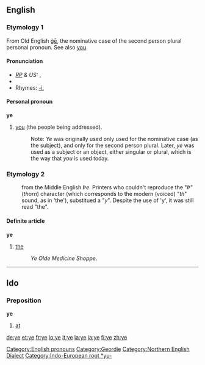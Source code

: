 ==English==
{{rank|sort|town|dark|437|ye|common|subject|can't}}

[[Category:English pronouns]]
[[Category:Geordie]]
[[Category:Northern English Dialect]]

===Etymology 1===
From Old English [[ge#Old English|ġē]], the nominative case of the second person plural personal pronoun.  See also [[you]].[[Category:Indo-European root *yu-]]

====Pronunciation====
* ''[[RP]] & US:'' {{IPA|/jiː/}}, {{SAMPA|/ji:/}}
* {{audio|en-us-ye.ogg|Audio (US)}}
*Rhymes: [[Rhymes:English:-iː|-iː]]

====Personal pronoun====
'''ye'''
# {{archaic}} [[you]] (the people being addressed).
#: Note: ''Ye'' was originally used only used for the nominative case (as the subject), and only for the second person plural. Later, ''ye'' was used as a subject or an object, either singular or plural, which is the way that ''you'' is used today.

===Etymology 2===
:from the Middle English ''Þe''. Printers who couldn't reproduce the "''Þ''" (''thorn'') character (which corresponds to the modern  (voiced) "''th''" sound, as in 'the'), substitued a "''y''".  Despite the use of 'y', it was still read "the".

====Definite article====
'''ye'''
# {{archaic}} [[the]]
#:''Ye Olde Medicine Shoppe''.
----

==Ido==
===Preposition===
'''ye'''
# [[at]]

[[de:ye]]
[[et:ye]]
[[fr:ye]]
[[io:ye]]
[[it:ye]]
[[la:ye]]
[[ja:ye]]
[[fi:ye]]
[[zh:ye]]